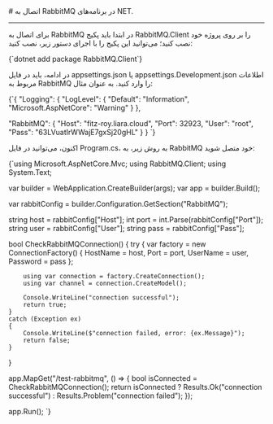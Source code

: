 

<Layout>
<Head>
<title>مستندات اتصال به RabbitMQ در پلتفرم NET. - لیارا</title>
<meta property="og:title" content="مستندات خدمات رایانش ابری لیارا" />
<meta property="og:description" content="مستندات قدم به قدم اتصال به پیام‌رسان RabbitMQ در فریم‌ورک DOTNET"  />
<meta property="og:image" content="https://files.liara.ir/liara/logos/liara-poster.jpg" />
</Head>
# اتصال به RabbitMQ در برنامه‌های NET.
<hr className="mb-2" />

برای اتصال به RabbitMQ در ابتدا باید پکیج <Important>RabbitMQ.Client</Important> را بر روی پروژه خود نصب کنید؛ می‌توانید این پکیج را با اجرای دستور زیر، نصب کنید:

<div className="h-2" />
    <div dir='ltr'>
    <Highlight className="bash">
        {`dotnet add package RabbitMQ.Client`}
    </Highlight>
    </div>
<div className="h-2" />

در ادامه، باید در فایل <Important>appsettings.json</Important> یا <Important>appsettings.Development.json</Important> اطلاعات مربوط به RabbitMQ را وارد کنید. به عنوان مثال:

<div className="h-2" />
    <div dir='ltr'>
    <Highlight className="json">
        {`{
  "Logging": {
    "LogLevel": {
      "Default": "Information",
      "Microsoft.AspNetCore": "Warning"
    }
  },

  "RabbitMQ": {
    "Host": "fitz-roy.liara.cloud",
    "Port": 32923,
    "User": "root",
    "Pass": "63LVuatIrWWajE7gxSj20gHL"
  }
}
`}
    </Highlight>
    </div>
<div className="h-2" />

اکنون، می‌توانید در فایل <Important>Program.cs</Important>، به روش زیر، به RabbitMQ خود متصل شوید:


<div className="h-2" />
    <div dir='ltr'>
    <Highlight className="dotnet">
        {`using Microsoft.AspNetCore.Mvc;
using RabbitMQ.Client;
using System.Text;

var builder = WebApplication.CreateBuilder(args);
var app = builder.Build();

var rabbitConfig = builder.Configuration.GetSection("RabbitMQ");

string host = rabbitConfig["Host"];
int port = int.Parse(rabbitConfig["Port"]);
string user = rabbitConfig["User"];
string pass = rabbitConfig["Pass"];

bool CheckRabbitMQConnection()
{
    try
    {
        var factory = new ConnectionFactory()
        {
            HostName = host,
            Port = port,
            UserName = user,
            Password = pass
        };

        using var connection = factory.CreateConnection();
        using var channel = connection.CreateModel();

        Console.WriteLine("connection successful");
        return true;
    }
    catch (Exception ex)
    {
        Console.WriteLine($"connection failed, error: {ex.Message}");
        return false;
    }
}

app.MapGet("/test-rabbitmq", () =>
{
    bool isConnected = CheckRabbitMQConnection();
    return isConnected ? Results.Ok("connection successful") : Results.Problem("connection failed");
});

app.Run();
`}
    </Highlight>
    </div>
<div className="h-2" />

</Layout>
